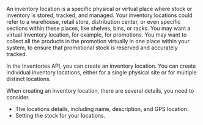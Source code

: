 An inventory location is a specific physical or virtual place where stock or inventory is stored, tracked, and managed. Your inventory locations could refer to a warehouse, retail store, distribution center, or even specific sections within these places, like shelves, bins, or racks. You may want a virtual inventory location, for example, for promotions. You may want to collect all the products in the promotion virtually in one place within your system, to ensure that promotional stock is reserved and accurately tracked.

In the Inventories API, you can create an inventory location. You can create individual inventory locations, either for a single physical site or for multiple distinct locations.

When creating an inventory location, there are several details, you need to consider.

- The locations details, including name, description, and GPS location.
- Setting the stock for your locations.





